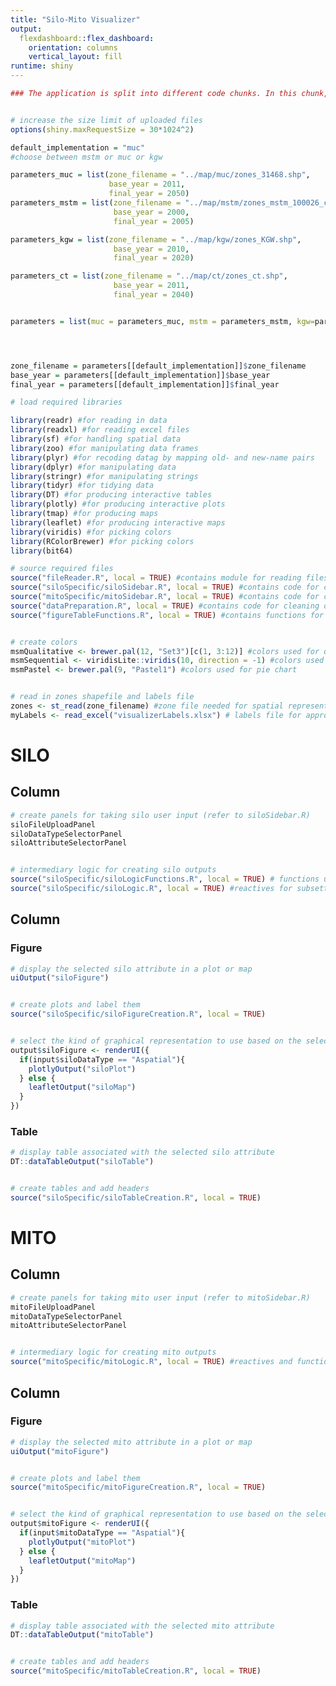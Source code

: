 ```yaml
---
title: "Silo-Mito Visualizer"
output: 
  flexdashboard::flex_dashboard:
    orientation: columns
    vertical_layout: fill
runtime: shiny
---
```


```r

### The application is split into different code chunks. In this chunk, general settings are defined while libraries and files required for the application are loaded. Variables are defined in the global.R file in the same folder. The subsequent chunks are split into two different sets, one for SILO and the other for MITO, each having 3 code chunks. The first chunk of each set creates a sidebar for user input and sources the file containing the server logic. The second chunk creates a map or a plot while the third creates a table related to the map or plot. The logics are defined in different R scripts and they are referred to accordingly.


# increase the size limit of uploaded files
options(shiny.maxRequestSize = 30*1024^2)

default_implementation = "muc"
#choose between mstm or muc or kgw

parameters_muc = list(zone_filename = "../map/muc/zones_31468.shp",
                      base_year = 2011,
                      final_year = 2050)
parameters_mstm = list(zone_filename = "../map/mstm/zones_mstm_100026_clean.shp",
                       base_year = 2000,
                       final_year = 2005)

parameters_kgw = list(zone_filename = "../map/kgw/zones_KGW.shp",
                       base_year = 2010,
                       final_year = 2020)

parameters_ct = list(zone_filename = "../map/ct/zones_ct.shp",
                       base_year = 2011,
                       final_year = 2040)


parameters = list(muc = parameters_muc, mstm = parameters_mstm, kgw=parameters_kgw, ct = parameters_ct)




zone_filename = parameters[[default_implementation]]$zone_filename 
base_year = parameters[[default_implementation]]$base_year
final_year = parameters[[default_implementation]]$final_year

# load required libraries

library(readr) #for reading in data
library(readxl) #for reading excel files
library(sf) #for handling spatial data
library(zoo) #for manipulating data frames
library(plyr) #for recoding datag by mapping old- and new-name pairs
library(dplyr) #for manipulating data
library(stringr) #for manipulating strings
library(tidyr) #for tidying data
library(DT) #for producing interactive tables
library(plotly) #for producing interactive plots
library(tmap) #for producing maps
library(leaflet) #for producing interactive maps
library(viridis) #for picking colors
library(RColorBrewer) #for picking colors
library(bit64)

# source required files
source("fileReader.R", local = TRUE) #contains module for reading files
source("siloSpecific/siloSidebar.R", local = TRUE) #contains code for creating a sidebar for silo visualization
source("mitoSpecific/mitoSidebar.R", local = TRUE) #contains code for creating a sidebar for mito visualization
source("dataPreparation.R", local = TRUE) #contains code for cleaning data
source("figureTableFunctions.R", local = TRUE) #contains functions for creating plots, maps and tables


# create colors
msmQualitative <- brewer.pal(12, "Set3")[c(1, 3:12)] #colors used for qualitative attributes
msmSequential <- viridisLite::viridis(10, direction = -1) #colors used for sequential attributes
msmPastel <- brewer.pal(9, "Pastel1") #colors used for pie chart


# read in zones shapefile and labels file
zones <- st_read(zone_filename) #zone file needed for spatial representation
myLabels <- read_excel("visualizerLabels.xlsx") # labels file for appropriate labeling of plots

```

SILO
=======================================================================

Column {.sidebar data-width=400}
-----------------------------------------------------------------------


```r

# create panels for taking silo user input (refer to siloSidebar.R)
siloFileUploadPanel
siloDataTypeSelectorPanel
siloAttributeSelectorPanel


# intermediary logic for creating silo outputs
source("siloSpecific/siloLogicFunctions.R", local = TRUE) # functions used in the reactives
source("siloSpecific/siloLogic.R", local = TRUE) #reactives for subsetting selected sito attribute

```



Column {data-width=800 .tabset}
-----------------------------------------------------------------------

### Figure

```r

# display the selected silo attribute in a plot or map
uiOutput("siloFigure")


# create plots and label them
source("siloSpecific/siloFigureCreation.R", local = TRUE) 


# select the kind of graphical representation to use based on the selected silo attribute
output$siloFigure <- renderUI({
  if(input$siloDataType == "Aspatial"){
    plotlyOutput("siloPlot")
  } else {
    leafletOutput("siloMap")
  }
})

```


### Table

```r

# display table associated with the selected silo attribute
DT::dataTableOutput("siloTable")


# create tables and add headers
source("siloSpecific/siloTableCreation.R", local = TRUE) 

```


MITO
=======================================================================

Column {.sidebar data-width=400}
-----------------------------------------------------------------------


```r

# create panels for taking mito user input (refer to mitoSidebar.R)
mitoFileUploadPanel
mitoDataTypeSelectorPanel
mitoAttributeSelectorPanel


# intermediary logic for creating mito outputs
source("mitoSpecific/mitoLogic.R", local = TRUE) #reactives and functions for subsetting selected mito attribute

```


Column {data-width=800 .tabset}
-----------------------------------------------------------------------

### Figure

```r

# display the selected mito attribute in a plot or map
uiOutput("mitoFigure")


# create plots and label them
source("mitoSpecific/mitoFigureCreation.R", local = TRUE)


# select the kind of graphical representation to use based on the selected mito attribute
output$mitoFigure <- renderUI({
  if(input$mitoDataType == "Aspatial"){
    plotlyOutput("mitoPlot")
  } else {
    leafletOutput("mitoMap")
  }
})

```


### Table

```r

# display table associated with the selected mito attribute
DT::dataTableOutput("mitoTable")


# create tables and add headers
source("mitoSpecific/mitoTableCreation.R", local = TRUE) 

```


